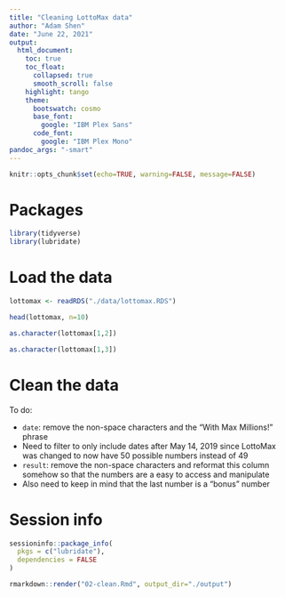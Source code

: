 ```yaml
---
title: "Cleaning LottoMax data"
author: "Adam Shen"
date: "June 22, 2021"
output: 
  html_document:
    toc: true
    toc_float:
      collapsed: true
      smooth_scroll: false
    highlight: tango
    theme:
      bootswatch: cosmo
      base_font:
        google: "IBM Plex Sans"
      code_font:
        google: "IBM Plex Mono"
pandoc_args: "-smart"
---
```


```r
knitr::opts_chunk$set(echo=TRUE, warning=FALSE, message=FALSE)
```

# Packages

```r
library(tidyverse)
library(lubridate)
```

# Load the data

```r
lottomax <- readRDS("./data/lottomax.RDS")

head(lottomax, n=10)

as.character(lottomax[1,2])

as.character(lottomax[1,3])
```

# Clean the data

To do:

- `date`: remove the non-space characters and the "With Max Millions!" phrase
- Need to filter to only include dates after May 14, 2019 since LottoMax was
changed to now have 50 possible numbers instead of 49
- `result`: remove the non-space characters and reformat this column somehow so
that the numbers are a easy to access and manipulate
- Also need to keep in mind that the last number is a "bonus" number



















# Session info

```r
sessioninfo::package_info(
  pkgs = c("lubridate"),
  dependencies = FALSE
)
```


```r
rmarkdown::render("02-clean.Rmd", output_dir="./output")
```

